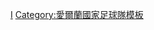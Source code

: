 {{National squad
| name      = 2012年歐洲足球錦標賽愛爾蘭參賽名單
| bg        = #009A49
| fg        = white
| bordercolor = #FF883E
| country   = 愛爾蘭
| comp link = 2012年歐洲足球錦標賽
| comp      = 2012年-{zh-hans:欧洲足球锦标赛;zh-hk:歐洲國家盃;zh-tw:歐洲足球錦標賽;}-
| p1        = [[沙伊·吉文|-{zh-hans:沙伊·吉文; zh-hk:基雲;}-]]
| p2        = [[肖恩·聖萊傑|-{zh-hans:圣雷杰尓;zh-hk:辛列特加;zh-tw:聖萊傑;}-]]
| p3        = [[史堤芬·禾特|-{zh-hans:沃德; zh-hk:禾特;}-]]
| p4        = [[約翰·奧沙|-{zh-hans:奥谢; zh-hk:奧沙;}-]]
| p5        = [[李察·鄧尼|-{zh-hans:邓恩; zh-hk:鄧尼;}-]]
| p6        = [[格伦·惠兰|-{zh-hans:惠兰; zh-hk:韋倫;}-]]
| p7        = [[埃登·麦克格迪|-{zh-hans:麦克格迪; zh-hk:麥基迪;}-]]
| p8        = [[凯斯·安德鲁斯|-{zh-hans:安德鲁斯; zh-hk:安德魯斯;}-]]
| p9        = [[凯文·道尔|-{zh-hans:道尔; zh-hk:杜爾;}-]]
| p10       = [[罗比·基恩|-{zh-hans:基恩; zh-hk:堅尼;}-]]<small>（[[隊長 (足球)|隊長]]）</small>
| p11       = [[达米恩·达夫|-{zh-hans:达夫; zh-hk:杜夫;}-]]
| p12       = [[斯蒂芬·凯利|-{zh-hans:凯利; zh-hk:基利;}-]]
| p13       = [[保羅·麥沙尼|-{zh-hans:麦克谢恩; zh-hk:麥沙尼;}-]]
| p14       = [[莊拿芬·禾達斯|-{zh-hans:沃特斯; zh-hk:禾達斯;}-]] 
| p15       = [[达隆·吉布森|-{zh-hans:吉布森;zh-hk:吉遜;zh-tw:傑臣;}-]]
| p16       = [[基兰·韦斯特伍德|-{zh-hans:韦斯特伍德; zh-hk:韋斯活;}-]]
| p17       = [[史堤芬·亨特|-{zh-hans:亨特;zh-hant:亨特}-]]
| p18       = [[戴倫·奧迪亞|-{zh-hans:奥迪亚; zh-hk:奧迪亞;}-]]
| p19       = [[谢恩·朗|-{zh-hans:谢恩·朗; zh-hk:朗治;}-]]
| p20       = [[西蒙·考克斯|-{zh-hans:考克斯; zh-hk:確斯;}-]]
| p21       = [[保罗·格林|-{zh-hans:格林; zh-hk:格連;}-]]
| p22       = [[詹姆斯·麦克林|-{zh-hans:麦克林; zh-hk:麥堅恩;}-]]
| p23       = {{le|David Forde (footballer)||-{zh-hans:福德; zh-hk:科迪;}-}}
| coach     = [[吉奥瓦尼·特拉帕托尼|-{zh-hans:特拉帕托尼; zh-hk:查柏東尼;zh-tw:特拉帕托尼}-]]
}}<noinclude>
[[Category:2012年歐洲足球錦標賽參賽名單模板|I]]
[[Category:愛爾蘭國家足球隊模板]]
</noinclude>